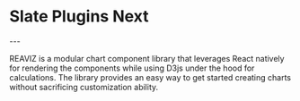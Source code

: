 
<Meta title="Docs|Getting Started" />

# 

<div style={{ margin: '0 auto', maxWidth: '600px', color: 'white', textAlign: 'center' }}>
  <h1>Slate Plugins Next</h1>
  ---

  REAVIZ is a modular chart component library that leverages React natively for rendering the components while
  using D3js under the hood for calculations. The library provides an easy way to get started creating
  charts without sacrificing customization ability.
</div>